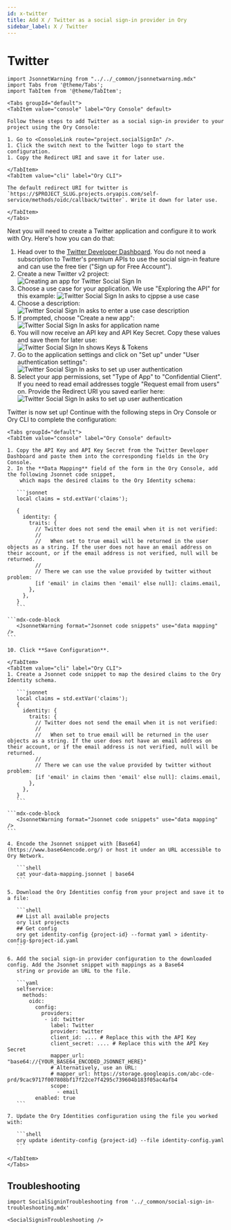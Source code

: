 ```yaml
---
id: x-twitter
title: Add X / Twitter as a social sign-in provider in Ory
sidebar_label: X / Twitter
---
```


# Twitter

```mdx-code-block
import JsonnetWarning from "../../_common/jsonnetwarning.mdx"
import Tabs from '@theme/Tabs';
import TabItem from '@theme/TabItem';

<Tabs groupId="default">
<TabItem value="console" label="Ory Console" default>

Follow these steps to add Twitter as a social sign-in provider to your project using the Ory Console:

1. Go to <ConsoleLink route="project.socialSignIn" />.
1. Click the switch next to the Twitter logo to start the configuration.
1. Copy the Redirect URI and save it for later use.

</TabItem>
<TabItem value="cli" label="Ory CLI">

The default redirect URI for twitter is `https://$PROJECT_SLUG.projects.oryapis.com/self-service/methods/oidc/callback/twitter`. Write it down for later use.

</TabItem>
</Tabs>
```

Next you will need to create a Twitter application and configure it to work with Ory. Here's how you can do that:

1. Head over to the [Twitter Developer Dashboard](https://developer.twitter.com/en/portal/dashboard). You do not need a
   subscription to Twitter's premium APIs to use the social sign-in feature and can use the free tier ("Sign up for Free
   Account").
1. Create a new Twitter v2 project: ![Creating an app for Twitter Social Sign In](_static/create-twitter-app.png)
1. Choose a use case for your application. We use "Exploring the API" for this example:
   ![Twitter Social Sign In asks to cjppse a use case](_static/twitter-use-case.png)
1. Choose a description: ![Twitter Social Sign In asks to enter a use case description](_static/twitter-description.png)
1. If prompted, choose "Create a new app": ![Twitter Social Sign In asks for application name](_static/twitter-app-name.png)
1. You will now receive an API key and API Key Secret. Copy these values and save them for later use:
   ![Twitter Social Sign In shows Keys & Tokens](_static/twitter-secrets.png)
1. Go to the application settings and click on "Set up" under "User authentication settings":
   ![Twitter Social Sign In asks to set up user authentication](_static/twitter-user-auth-setup.png)
1. Select your app permissions, set "Type of App" to "Confidential Client". If you need to read email addresses toggle "Request
   email from users" on. Provide the Redirect URI you saved earlier here:
   ![Twitter Social Sign In asks to set up user authentication](_static/twitter-user-auth-settings.png)

Twitter is now set up! Continue with the following steps in Ory Console or Ory CLI to complete the configuration:

````mdx-code-block
<Tabs groupId="default">
<TabItem value="console" label="Ory Console" default>

1. Copy the API Key and API Key Secret from the Twitter Developer Dashboard and paste them into the corresponding fields in the Ory Console.
2. In the **Data Mapping** field of the form in the Ory Console, add the following Jsonnet code snippet,
    which maps the desired claims to the Ory Identity schema:

   ```jsonnet
   local claims = std.extVar('claims');

   {
     identity: {
       traits: {
         // Twitter does not send the email when it is not verified:
         //
         //   When set to true email will be returned in the user objects as a string. If the user does not have an email address on their account, or if the email address is not verified, null will be returned.
         //
         // There we can use the value provided by twitter without problem:
         [if 'email' in claims then 'email' else null]: claims.email,
       },
     },
   }
   ```

```mdx-code-block
   <JsonnetWarning format="Jsonnet code snippets" use="data mapping" />
```

10. Click **Save Configuration**.

</TabItem>
<TabItem value="cli" label="Ory CLI">
1. Create a Jsonnet code snippet to map the desired claims to the Ory Identity schema.

   ```jsonnet
   local claims = std.extVar('claims');
   {
     identity: {
       traits: {
         // Twitter does not send the email when it is not verified:
         //
         //   When set to true email will be returned in the user objects as a string. If the user does not have an email address on their account, or if the email address is not verified, null will be returned.
         //
         // There we can use the value provided by twitter without problem:
         [if 'email' in claims then 'email' else null]: claims.email,
       },
     },
   }
   ```

```mdx-code-block
   <JsonnetWarning format="Jsonnet code snippets" use="data mapping" />
```

4. Encode the Jsonnet snippet with [Base64](https://www.base64encode.org/) or host it under an URL accessible to Ory Network.

   ```shell
   cat your-data-mapping.jsonnet | base64
   ```

5. Download the Ory Identities config from your project and save it to a file:

   ```shell
   ## List all available projects
   ory list projects
   ## Get config
   ory get identity-config {project-id} --format yaml > identity-config-$project-id.yaml
   ```

6. Add the social sign-in provider configuration to the downloaded config. Add the Jsonnet snippet with mappings as a Base64
   string or provide an URL to the file.

   ```yaml
   selfservice:
     methods:
       oidc:
         config:
           providers:
            - id: twitter
              label: Twitter
              provider: twitter
              client_id: .... # Replace this with the API Key
              client_secret: .... # Replace this with the API Key Secret
              mapper_url: "base64://{YOUR_BASE64_ENCODED_JSONNET_HERE}"
              # Alternatively, use an URL:
              # mapper_url: https://storage.googleapis.com/abc-cde-prd/9cac9717f007808bf17f22ce7f4295c739604b183f05ac4afb4
              scope:
                - email
         enabled: true
   ```

7. Update the Ory Identities configuration using the file you worked with:

   ```shell
   ory update identity-config {project-id} --file identity-config.yaml
   ```

</TabItem>
</Tabs>
````

## Troubleshooting

```mdx-code-block
import SocialSigninTroubleshooting from '../_common/social-sign-in-troubleshooting.mdx'

<SocialSigninTroubleshooting />
```
